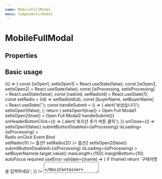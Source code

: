 ```yaml
---
name: MobileFullModal
menu: Components/Modal
---
```



# MobileFullModal

## Properties

<Props of={MobileFullModal} />

## Basic usage

<Playground>
  {() => {
    const [isOpen1, setIsOpen1] = React.useState(false);
    const [isOpen2, setIsOpen2] = React.useState(false);
    const [isProcessing, setIsProcessing] = React.useState(false);
    const [radioId, setRadioId] = React.useState(1);
    const setRadio = (id) => setRadioId(id);
    const [buyerName, setBuyerName] = React.useState('');
    const handleSubmit = () => {
      alert('보냈습니다');
      setIsOpen1(false);
    };
    return (
      <Container>
        <BaseButton
          fill
          width={250}
          size={'large'}
          onClick={() => setIsOpen1(true)}
        >
          Open Full Modal1
        </BaseButton>
        <BaseButton
          fill
          width={250}
          size={'large'}
          onClick={() => setIsOpen2(true)}
        >
          Open Full Modal2
        </BaseButton>
        <MobileFullModal
          isOpen={isOpen1}
          title="채용 포지션 저장"
          subTitle="Donald. Patrick Sr."
          headerButtonText="포지션 추가"
          submitText="저장"
          submit={() => handleSubmit()}
          onHeaderButtonClick={() => {
            alert('포지션 추가 버튼 클릭');
          }}
          onClose={() => setIsOpen1(false)}
          submitButtonDisabled={isProcessing}
          isLoading={isProcessing}
        >
          <DoczContainer direction="row">
            <div>Radio onClick Event Bind</div>
            <Radio isChecked={radioId === 1} onClick={() => setRadio(1)} />
            <span>옵션1</span>
            <Radio isChecked={radioId === 2} onClick={() => setRadio(2)} />
            <span>옵션2</span>
          </DoczContainer>
        </MobileFullModal>
        <MobileFullModal
          isOpen={isOpen2}
          title="채용 포지션 저장"
          subTitle="abcdefghijklmnopqrstuvwxyzabcdefghijklmnopqrstuvwxyz"
          onClose={() => setIsOpen2(false)}
          submitButtonDisabled={isProcessing}
          isLoading={isProcessing}
        >
          <DoczContainer direction="row">
            <BaseInput
              name="buyerName"
              label="구매자"
              placeholder="구매자명을 입력하세요"
              value={buyerName}
              onChange={(e) => setBuyerName(e.target.value)}
              maxLength={150}
              marginBottom={10}
              autoFocus
              required
              useError
              validate={(name) => {
                if (!name) return '구매자명을 입력하세요';
              }}
            />
          </DoczContainer>
          <DoczContainer direction="row">
            <Textarea
              label={'문의내용'}
              type="text"
              name="message"
              maxLength={1500}
              placeholder={'1500자 내로 문의 내용을 적어 주세요.'}
              required
            />
          </DoczContainer>
        </MobileFullModal>
      </Container>
    );
  }}
</Playground>
